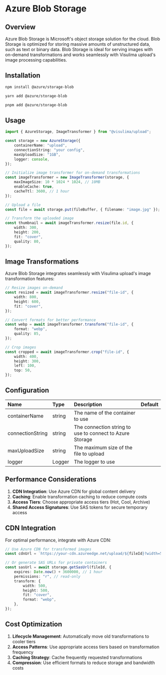 # Azure Blob Storage

## Overview

Azure Blob Storage is Microsoft's object storage solution for the cloud. Blob Storage is optimized for storing massive amounts of unstructured data, such as text or binary data. Blob Storage is ideal for serving images with on-demand transformations and works seamlessly with Visulima upload's image processing capabilities.

## Installation

```sh
npm install @azure/storage-blob
```

```sh
yarn add @azure/storage-blob
```

```sh
pnpm add @azure/storage-blob
```

## Usage

```ts
import { AzureStorage, ImageTransformer } from "@visulima/upload";

const storage = new AzureStorage({
    containerName: "upload",
    connectionString: "your config",
    maxUploadSize: "1GB",
    logger: console,
});

// Initialize image transformer for on-demand transformations
const imageTransformer = new ImageTransformer(storage, {
    maxImageSize: 10 * 1024 * 1024, // 10MB
    enableCache: true,
    cacheTtl: 3600, // 1 hour
});

// Upload a file
const file = await storage.put(fileBuffer, { filename: "image.jpg" });

// Transform the uploaded image
const thumbnail = await imageTransformer.resize(file.id, {
    width: 300,
    height: 200,
    fit: "cover",
    quality: 80,
});
```

## Image Transformations

Azure Blob Storage integrates seamlessly with Visulima upload's image transformation features:

```ts
// Resize images on-demand
const resized = await imageTransformer.resize("file-id", {
    width: 800,
    height: 600,
    fit: "cover",
});

// Convert formats for better performance
const webp = await imageTransformer.transform("file-id", {
    format: "webp",
    quality: 85,
});

// Crop images
const cropped = await imageTransformer.crop("file-id", {
    width: 400,
    height: 300,
    left: 100,
    top: 50,
});
```

## Configuration

| Name             | Type   | Description                                              | Default |
| :--------------- | :----- | :------------------------------------------------------- | :------ |
| containerName    | string | The name of the container to use                         |         |
| connectionString | string | The connection string to use to connect to Azure Storage |         |
| maxUploadSize    | string | The maximum size of the file to upload                   |         |
| logger           | Logger | The logger to use                                        |         |

## Performance Considerations

1. **CDN Integration**: Use Azure CDN for global content delivery
2. **Caching**: Enable transformation caching to reduce compute costs
3. **Access Tiers**: Choose appropriate access tiers (Hot, Cool, Archive)
4. **Shared Access Signatures**: Use SAS tokens for secure temporary access

## CDN Integration

For optimal performance, integrate with Azure CDN:

```ts
// Use Azure CDN for transformed images
const cdnUrl = `https://your-cdn.azureedge.net/upload/${fileId}?width=500&height=500&fit=cover&quality=80`;

// Or generate SAS URLs for private containers
const sasUrl = await storage.getSasUrl(fileId, {
    expires: Date.now() + 3600000, // 1 hour
    permissions: "r", // read-only
    transform: {
        width: 500,
        height: 500,
        fit: "cover",
        format: "webp",
    },
});
```

## Cost Optimization

1. **Lifecycle Management**: Automatically move old transformations to cooler tiers
2. **Access Patterns**: Use appropriate access tiers based on transformation frequency
3. **Caching Strategy**: Cache frequently requested transformations
4. **Compression**: Use efficient formats to reduce storage and bandwidth costs
